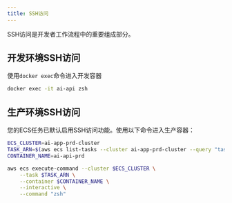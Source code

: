 ```yaml
---
title: SSH访问
---
```

SSH访问是开发者工作流程中的重要组成部分。

## 开发环境SSH访问

使用`docker exec`命令进入开发容器

```bash
docker exec -it ai-api zsh
```

## 生产环境SSH访问

您的ECS任务已默认启用SSH访问功能。使用以下命令进入生产容器：

```bash
ECS_CLUSTER=ai-app-prd-cluster
TASK_ARN=$(aws ecs list-tasks --cluster ai-app-prd-cluster --query "taskArns[0]" --output text)
CONTAINER_NAME=ai-api-prd

aws ecs execute-command --cluster $ECS_CLUSTER \
    --task $TASK_ARN \
    --container $CONTAINER_NAME \
    --interactive \
    --command "zsh"
```